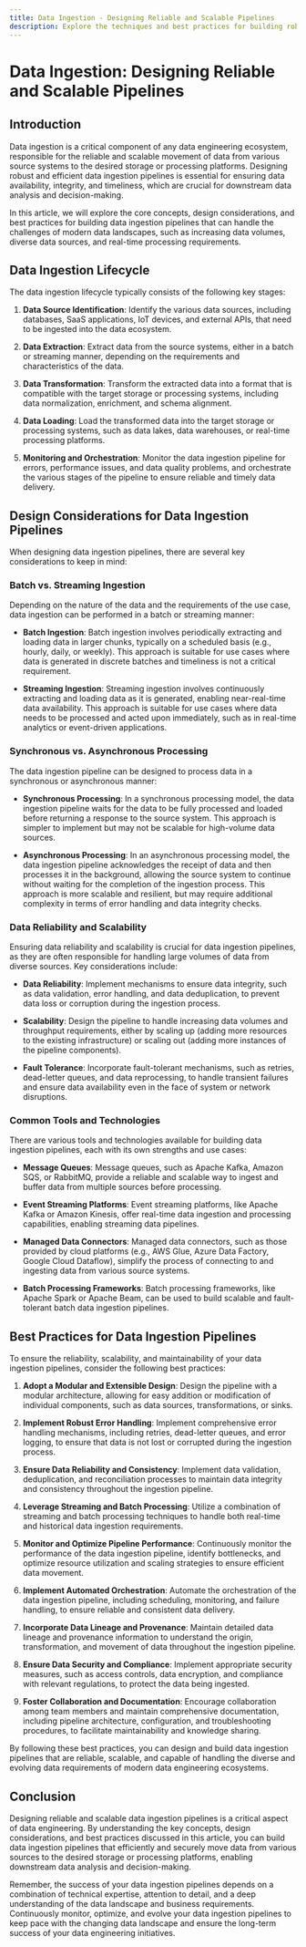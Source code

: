 ```yaml
---
title: Data Ingestion - Designing Reliable and Scalable Pipelines
description: Explore the techniques and best practices for building robust data ingestion pipelines to move data from source systems to storage.
---
```


# Data Ingestion: Designing Reliable and Scalable Pipelines

## Introduction

Data ingestion is a critical component of any data engineering ecosystem, responsible for the reliable and scalable movement of data from various source systems to the desired storage or processing platforms. Designing robust and efficient data ingestion pipelines is essential for ensuring data availability, integrity, and timeliness, which are crucial for downstream data analysis and decision-making.

In this article, we will explore the core concepts, design considerations, and best practices for building data ingestion pipelines that can handle the challenges of modern data landscapes, such as increasing data volumes, diverse data sources, and real-time processing requirements.

## Data Ingestion Lifecycle

The data ingestion lifecycle typically consists of the following key stages:

1. **Data Source Identification**: Identify the various data sources, including databases, SaaS applications, IoT devices, and external APIs, that need to be ingested into the data ecosystem.

2. **Data Extraction**: Extract data from the source systems, either in a batch or streaming manner, depending on the requirements and characteristics of the data.

3. **Data Transformation**: Transform the extracted data into a format that is compatible with the target storage or processing systems, including data normalization, enrichment, and schema alignment.

4. **Data Loading**: Load the transformed data into the target storage or processing systems, such as data lakes, data warehouses, or real-time processing platforms.

5. **Monitoring and Orchestration**: Monitor the data ingestion pipeline for errors, performance issues, and data quality problems, and orchestrate the various stages of the pipeline to ensure reliable and timely data delivery.

## Design Considerations for Data Ingestion Pipelines

When designing data ingestion pipelines, there are several key considerations to keep in mind:

### Batch vs. Streaming Ingestion

Depending on the nature of the data and the requirements of the use case, data ingestion can be performed in a batch or streaming manner:

- **Batch Ingestion**: Batch ingestion involves periodically extracting and loading data in larger chunks, typically on a scheduled basis (e.g., hourly, daily, or weekly). This approach is suitable for use cases where data is generated in discrete batches and timeliness is not a critical requirement.

- **Streaming Ingestion**: Streaming ingestion involves continuously extracting and loading data as it is generated, enabling near-real-time data availability. This approach is suitable for use cases where data needs to be processed and acted upon immediately, such as in real-time analytics or event-driven applications.

### Synchronous vs. Asynchronous Processing

The data ingestion pipeline can be designed to process data in a synchronous or asynchronous manner:

- **Synchronous Processing**: In a synchronous processing model, the data ingestion pipeline waits for the data to be fully processed and loaded before returning a response to the source system. This approach is simpler to implement but may not be scalable for high-volume data sources.

- **Asynchronous Processing**: In an asynchronous processing model, the data ingestion pipeline acknowledges the receipt of data and then processes it in the background, allowing the source system to continue without waiting for the completion of the ingestion process. This approach is more scalable and resilient, but may require additional complexity in terms of error handling and data integrity checks.

### Data Reliability and Scalability

Ensuring data reliability and scalability is crucial for data ingestion pipelines, as they are often responsible for handling large volumes of data from diverse sources. Key considerations include:

- **Data Reliability**: Implement mechanisms to ensure data integrity, such as data validation, error handling, and data deduplication, to prevent data loss or corruption during the ingestion process.

- **Scalability**: Design the pipeline to handle increasing data volumes and throughput requirements, either by scaling up (adding more resources to the existing infrastructure) or scaling out (adding more instances of the pipeline components).

- **Fault Tolerance**: Incorporate fault-tolerant mechanisms, such as retries, dead-letter queues, and data reprocessing, to handle transient failures and ensure data availability even in the face of system or network disruptions.

### Common Tools and Technologies

There are various tools and technologies available for building data ingestion pipelines, each with its own strengths and use cases:

- **Message Queues**: Message queues, such as Apache Kafka, Amazon SQS, or RabbitMQ, provide a reliable and scalable way to ingest and buffer data from multiple sources before processing.

- **Event Streaming Platforms**: Event streaming platforms, like Apache Kafka or Amazon Kinesis, offer real-time data ingestion and processing capabilities, enabling streaming data pipelines.

- **Managed Data Connectors**: Managed data connectors, such as those provided by cloud platforms (e.g., AWS Glue, Azure Data Factory, Google Cloud Dataflow), simplify the process of connecting to and ingesting data from various source systems.

- **Batch Processing Frameworks**: Batch processing frameworks, like Apache Spark or Apache Beam, can be used to build scalable and fault-tolerant batch data ingestion pipelines.

## Best Practices for Data Ingestion Pipelines

To ensure the reliability, scalability, and maintainability of your data ingestion pipelines, consider the following best practices:

1. **Adopt a Modular and Extensible Design**: Design the pipeline with a modular architecture, allowing for easy addition or modification of individual components, such as data sources, transformations, or sinks.

2. **Implement Robust Error Handling**: Implement comprehensive error handling mechanisms, including retries, dead-letter queues, and error logging, to ensure that data is not lost or corrupted during the ingestion process.

3. **Ensure Data Reliability and Consistency**: Implement data validation, deduplication, and reconciliation processes to maintain data integrity and consistency throughout the ingestion pipeline.

4. **Leverage Streaming and Batch Processing**: Utilize a combination of streaming and batch processing techniques to handle both real-time and historical data ingestion requirements.

5. **Monitor and Optimize Pipeline Performance**: Continuously monitor the performance of the data ingestion pipeline, identify bottlenecks, and optimize resource utilization and scaling strategies to ensure efficient data movement.

6. **Implement Automated Orchestration**: Automate the orchestration of the data ingestion pipeline, including scheduling, monitoring, and failure handling, to ensure reliable and consistent data delivery.

7. **Incorporate Data Lineage and Provenance**: Maintain detailed data lineage and provenance information to understand the origin, transformation, and movement of data throughout the ingestion pipeline.

8. **Ensure Data Security and Compliance**: Implement appropriate security measures, such as access controls, data encryption, and compliance with relevant regulations, to protect the data being ingested.

9. **Foster Collaboration and Documentation**: Encourage collaboration among team members and maintain comprehensive documentation, including pipeline architecture, configuration, and troubleshooting procedures, to facilitate maintainability and knowledge sharing.

By following these best practices, you can design and build data ingestion pipelines that are reliable, scalable, and capable of handling the diverse and evolving data requirements of modern data engineering ecosystems.

## Conclusion

Designing reliable and scalable data ingestion pipelines is a critical aspect of data engineering. By understanding the key concepts, design considerations, and best practices discussed in this article, you can build data ingestion pipelines that efficiently and securely move data from various sources to the desired storage or processing platforms, enabling downstream data analysis and decision-making.

Remember, the success of your data ingestion pipelines depends on a combination of technical expertise, attention to detail, and a deep understanding of the data landscape and business requirements. Continuously monitor, optimize, and evolve your data ingestion pipelines to keep pace with the changing data landscape and ensure the long-term success of your data engineering initiatives.
